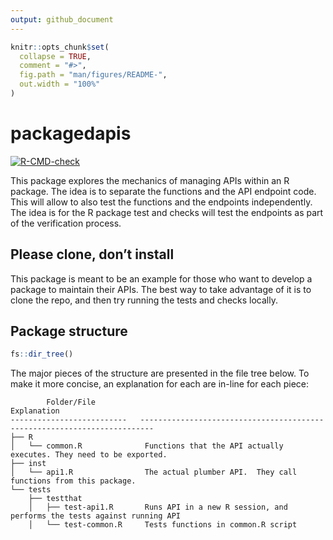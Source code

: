 ```yaml
---
output: github_document
---
```


<!-- README.md is generated from README.Rmd. Please edit that file -->

```r
knitr::opts_chunk$set(
  collapse = TRUE,
  comment = "#>",
  fig.path = "man/figures/README-",
  out.width = "100%"
)
```

# packagedapis

<!-- badges: start -->
[![R-CMD-check](https://github.com/edgararuiz/packagedapis/workflows/R-CMD-check/badge.svg)](https://github.com/edgararuiz/packagedapis/actions)
<!-- badges: end -->

This package explores the mechanics of managing APIs within an R package.  The idea is to separate the functions and the API endpoint code. This will allow to also test the functions and the endpoints independently.  The idea is for the R package test and checks will test the endpoints as part of the verification process. 

## Please clone, don't install

This package is meant to be an example for those who want to develop a package to maintain their APIs.  The best way to take advantage of it is to clone the repo, and then try running the tests and checks locally.  

## Package structure

```r
fs::dir_tree()
```

The major pieces of the structure are presented in the file tree below.  To make it more concise, an explanation for each are in-line for each piece:

```
        Folder/File                                            Explanation
--------------------------   -------------------------------------------------------------------------
├── R
│   └── common.R              Functions that the API actually executes. They need to be exported.
├── inst
│   └── api1.R                The actual plumber API.  They call functions from this package.
└── tests
    ├── testthat
    │   ├── test-api1.R       Runs API in a new R session, and performs the tests against running API
    │   └── test-common.R     Tests functions in common.R script
```


